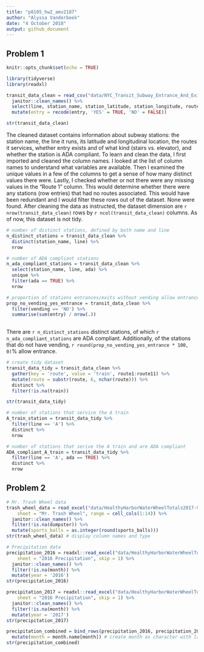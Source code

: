 ```yaml
---
title: "p8105_hw2_amv2187"
author: "Alyssa Vanderbeek"
date: "4 October 2018"
output: github_document
---
```


## Problem 1


```r
knitr::opts_chunk$set(echo = TRUE)

library(tidyverse)
library(readxl)

```

```r
transit_data_clean = read_csv("data/NYC_Transit_Subway_Entrance_And_Exit_Data.csv") %>%
  janitor::clean_names() %>%
  select(line, station_name, station_latitude, station_longitude, route1:route11, entry, vending, entrance_type, ada) %>%
  mutate(entry = recode(entry, 'YES' = TRUE, 'NO' = FALSE))

str(transit_data_clean)
```

The cleaned dataset contains information about subway stations: the station name, the line it runs, its latitude and longitudinal location, the routes it services, whether entry exists and of what kind (stairs vs. elevator), and whether the station is ADA compliant. To learn and clean the data, I first imported and cleaned the column names. I looked at the list of column names to understand what variables are available. Then I examined the unique values in a few of the columns to get a sense of how many distinct values there were. Lastly, I checked whether or not there were any missing values in the "Route 1" column. This would determine whether there were any stations (row entries) that had no routes associated. This would have been redundant and I would filter these rows out of the dataset. None were found. After cleaning the data as instructed, the dataset dimension are `r nrow(transit_data_clean)` rows by `r ncol(transit_data_clean)` columns. As of now, this dataset is not tidy.

```r
# number of distinct stations, defined by both name and line
n_distinct_stations = transit_data_clean %>%
  distinct(station_name, line) %>%
  nrow

# number of ADA compliant stations
n_ada_compliant_stations = transit_data_clean %>%
  select(station_name, line, ada) %>%
  unique %>%
  filter(ada == TRUE) %>%
  nrow

# proportion of stations entrances/exits without vending allow entrance
prop_no_vending_yes_entrance = transit_data_clean %>%
  filter(vending == 'NO') %>%
  summarise(sum(entry) / nrow(.))
  
```

There are `r n_distinct_stations` distinct stations, of which `r n_ada_compliant_stations` are ADA compliant. Additionally, of the stations that do not have vending, `r round(prop_no_vending_yes_entrance * 100, 0)`% allow entrance.

```r
# create tidy dataset
transit_data_tidy = transit_data_clean %>%
  gather(key = 'route', value = 'train', route1:route11) %>%
  mutate(route = substr(route, 6, nchar(route))) %>%
  distinct %>%
  filter(!is.na(train))

str(transit_data_tidy)

# number of stations that service the A train
A_train_station = transit_data_tidy %>%
  filter(line == 'A') %>%
  distinct %>%
  nrow

# number of stations that serive the A train and are ADA compliant
ADA_compliant_A_train = transit_data_tidy %>%
  filter(line == 'A', ada == TRUE) %>%
  distinct %>%  
  nrow
```


## Problem 2

```r
# Mr. Trash Wheel data
trash_wheel_data = read_excel("data/HealthyHarborWaterWheelTotals2017-9-26.xlsx", 
    sheet = "Mr. Trash Wheel", range = cell_cols(1:14)) %>%
  janitor::clean_names() %>%
  filter(!is.na(dumpster)) %>%
  mutate(sports_balls = as.integer(round(sports_balls)))
str(trash_wheel_data) # display column names and type

# Precipitation data
precipitation_2016 = readxl::read_excel("data/HealthyHarborWaterWheelTotals2017-9-26.xlsx", 
    sheet = "2016 Precipitation", skip = 1) %>%
  janitor::clean_names() %>%
  filter(!is.na(month)) %>%
  mutate(year = '2016')
str(precipitation_2016)

precipitation_2017 = readxl::read_excel("data/HealthyHarborWaterWheelTotals2017-9-26.xlsx", 
    sheet = "2016 Precipitation", skip = 1) %>%
  janitor::clean_names() %>%
  filter(!is.na(month)) %>%
  mutate(year = '2017')
str(precipitation_2017)

precipitation_combined = bind_rows(precipitation_2016, precipitation_2017) %>%
  mutate(month = month.name[month]) # create month as character with labels January through December
str(precipitation_combined)
```


